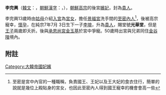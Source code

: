 '''李完興'''（[[韓文|韓文]]：{{lang|ko|이완흥}}，[[朝鮮漢字|朝鮮漢字]]：{{lang|ko|李完興}}，{{bd|1887年||1970年|}}），[[朝鮮高宗|朝鮮高宗]]的後宮[[嬪妃|嬪妃]]，封為[[貴人|貴人]]。

李完興13歲時由[[姑母|姑母]]介紹[[入宮|入宮]]為[[宫女|宮女]]，擔任[[景福宮_(韓國)|景福宮]]洗手間的[[至密內人|至密內人]]<ref>至密是宮中內官的一種職稱，負責國王、王妃以及王大妃的食衣住行，簡單的說就是幾位上殿貼身的宮女，也因此至密內人得到國王寵幸的機會會高一些</ref>，後被高宗寵幸，[[妊娠|懷孕]]，在純宗7年7月 3日生下一子[[李堉|李堉]]，升為[[贵人|貴人]]，賜堂號'''光華堂'''，但是[[皇子|王子]]兩歲即夭折。後與[[承恩尚宮|承恩尚宮]][[金玉基|金玉基]]於宮中爭寵。50歲時出宮與兄弟同住[[金谷陵|金谷陵]]境內。 

[[Category:大韓帝國妃嬪|Category:大韓帝國妃嬪]]
 

==附註== 
<references />